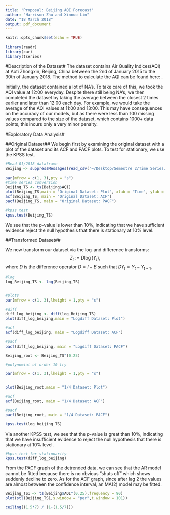 ```yaml
---
title: 'Proposal: Beijing AQI Forecast'
author: "Harrison Zhu and Xinnuo Lin"
date: "18 March 2018"
output: pdf_document
---
```


```r
knitr::opts_chunk$set(echo = TRUE)
```

```r
library(readr)
library(car)
library(tseries)
```
#Description of the Dataset#
The dataset contains Air Quality Indices(AQI) at Aoti Zhongxin, Beijing, China between the 2nd of January 2015 to the 30th of January 2018. The method to calculate the AQI can be found here: \url{https://en.wikipedia.org/wiki/Air_quality_index#Computing_the_AQI}.

Initially, the dataset contained a lot of NA's. To take care of this, we took the AQI value at 12:00 everyday. Despite there still being NA's, we then completed the dataset by taking the average between the closest 2 times earlier and later than 12:00 each day. For example, we would take the average of the AQI values at 11:00 and 13:00. This may have consequences on the accuracy of our models, but as there were less than 100 missing values compared to the size of the dataset, which contains 1000+ data points, this incurs only a very minor penalty.

#Exploratory Data Analysis#

##Original Dataset##
We begin first by examining the original dataset with a plot of the dataset and its ACF and PACF plots. To test for stationary, we use the KPSS test. 


```r
#Read 01/2018 dataframe
Beijing <- suppressMessages(read_csv("~/Desktop/Semestre 2/Time Series/Project/beijing23 - Sheet1.csv"))

par(mfrow = c(1, 3),pty = "s")
#time series conversion
Beijing_TS <- ts(Beijing$AQI)
plot(Beijing_TS,main = "Original Dataset: Plot", xlab = "Time", ylab = "AQI")
acf(Beijing_TS, main = "Original Dataset: ACF")
pacf(Beijing_TS, main = "Original Dataset: PACF")

#kpss test
kpss.test(Beijing_TS)
```


We see that the $p$-value is lower than 10%, indicating that we have sufficient evidence reject the null hypothesis that there is stationary at 10% level. 

##Transformed Dataset##

We now transform our dataset via the $\log$ and difference transforms:
$$
Z_{t} := D\log(Y_{t}),
$$
where $D$ is the difference operator $D = I - B$ such that $D Y_{t} = Y_{t} - Y_{t-1}$. 

```r
#log
log_Beijing_TS <- log(Beijing_TS)


#plots
par(mfrow = c(1, 3),lheight = 1,pty = "s")

#diff
diff_log_beijing <- diff(log_Beijing_TS)
plot(diff_log_beijing,main = "Logdiff Dataset: Plot")

#acf
acf(diff_log_beijing, main = "Logdiff Dataset: ACF")

#pacf
pacf(diff_log_beijing, main = "Logdiff Dataset: PACF")
```

```r
Beijing_root <- Beijing_TS^(0.25)

#polynomial of order 10 try

par(mfrow = c(1, 3),lheight = 1,pty = "s")


plot(Beijing_root,main = "1/4 Dataset: Plot")

#acf
acf(Beijing_root, main = "1/4 Dataset: ACF")

#pacf
pacf(Beijing_root, main = "1/4 Dataset: PACF")
```

```r
kpss.test(log_beijing_TS)
```


Via another KPSS test, we see that the $p$-value is great than 10%, indicating that we have insufficient evidence to reject the null hypothesis that there is stationary at 10% level. 
```r
#kpss test for stationarity
kpss.test(diff_log_beijing)
```

From the PACF graph of the detrended data, we can see that the AR model cannot be fitted because there is no obvious "shuts off" which shows suddenly decline to zero.  As for the ACF graph, since after lag 2 the values are almost between the confidence interval, an MA(2) model may be fitted.

```r
Beijing_TS1 <- ts(Beijing$AQI^(0.25),frequency = 90)
plot(stl(Beijing_TS1,s.window = "per",t.window = 101))

ceiling((1.5*7) / (1-(1.5/7)))
```

